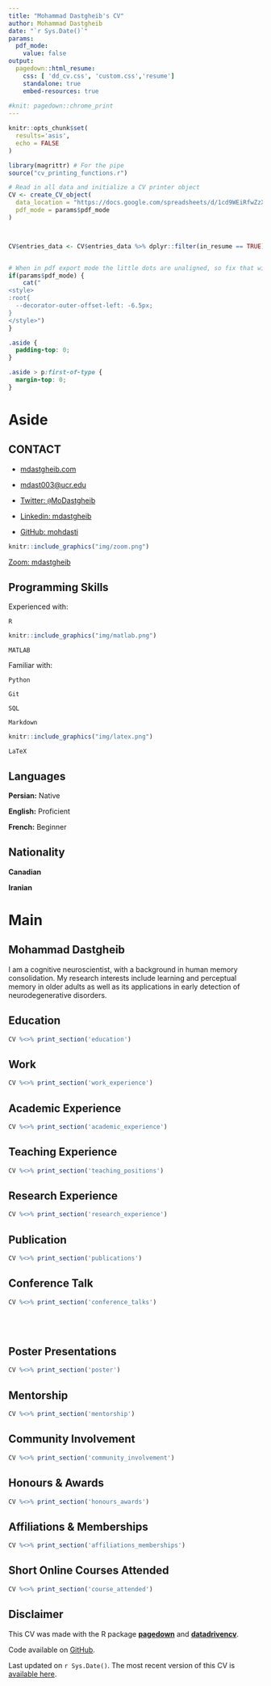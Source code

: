 ```yaml
---
title: "Mohammad Dastgheib's CV"
author: Mohammad Dastgheib
date: "`r Sys.Date()`"
params:
  pdf_mode:
    value: false
output:
  pagedown::html_resume:
    css: [ 'dd_cv.css', 'custom.css','resume']
    standalone: true
    embed-resources: true
    
#knit: pagedown::chrome_print      
---
```


<!-- start academic icons -->

<link rel="stylesheet" href="https://cdn.jsdelivr.net/gh/jpswalsh/academicons@1/css/academicons.min.css"> <!-- end academic icons -->

<!-- start font awesome -->

```{=html}
<script src="https://kit.fontawesome.com/1f72d6921a.js" crossorigin="anonymous"></script>
```
<!-- end font awesome -->

```r
knitr::opts_chunk$set(
  results='asis',
  echo = FALSE
)

library(magrittr) # For the pipe
source("cv_printing_functions.r")

# Read in all data and initialize a CV printer object
CV <- create_CV_object(
  data_location = "https://docs.google.com/spreadsheets/d/1cd9WEiRfwZzXdfqeXzTPMvkqhUl70aVlTJFjQIDtPK4/edit?usp=sharing",  
  pdf_mode = params$pdf_mode
)



CV$entries_data <- CV$entries_data %>% dplyr::filter(in_resume == TRUE)



```

```r
# When in pdf export mode the little dots are unaligned, so fix that with some conditional CSS.
if(params$pdf_mode) {
    cat("
<style>
:root{
  --decorator-outer-offset-left: -6.5px;
}
</style>")
}
```

```css
.aside {
  padding-top: 0;
}

.aside > p:first-of-type {
  margin-top: 0;
}
```

# Aside

````{=html}
<!-- ![Mohammad Dastgheib](avatarmd.png) 

```r
if(params$pdf_mode){
  cat("View this CV online with links at https://mohdasti.github.io/resume/")
} else {
  cat("<i class='fas fa-download'></i> [Download this resume in PDF](https://mohdasti.github.io/resume/index.pdf).")
}
```
-->
````

## CONTACT

-   <i class="fa fa-home"></i> [mdastgheib.com](https://mdastgheib.com)

-   <i class="fa fa-envelope"></i> [mdast003\@ucr.edu](mailto:mdast003@ucr.edu){.email}

-   <i class="fa fa-twitter"></i> [Twitter: `@`MoDastgheib](https://twitter.com/MoDastgheib)

-   <i class="fa fa-linkedin"></i> [Linkedin: mdastgheib](https://www.linkedin.com/in/mdastgheib/)

-   <i class="fa fa-github"></i> [GitHub: mohdasti](https://github.com/mohdasti)

<!-- - <i class="fa fa-skype"></i> [Skype: mohdasti](https://join.skype.com/invite/skIYsgabZb9) -->

```r
knitr::include_graphics("img/zoom.png")
```

[Zoom: mdastgheib](https://ucr.zoom.us/my/mdastgheib)

<!-- - <i class="fas fa-phone-square-alt"></i> +1 647-719-5552 -->

## Programming Skills {#skills}

Experienced with:

<i class="fab fa-r-project"></i> `R`

```r
knitr::include_graphics("img/matlab.png")
```

`MATLAB`

Familiar with:

<i class="fab fa-python"></i> `Python`

<i class="fas fa-code-branch"></i> `Git`

<i class="fas fa-database"></i> `SQL`

<i class="fab fa-markdown"></i> `Markdown`

```r
knitr::include_graphics("img/latex.png")
```

`LaTeX`

## Languages

**Persian:** Native

**English:** Proficient

**French:** Beginner

## Nationality

**Canadian**

**Iranian**

# Main

## Mohammad Dastgheib {#title}

I am a cognitive neuroscientist, with a background in human memory consolidation. My research interests include learning and perceptual memory in older adults as well as its applications in early detection of neurodegenerative disorders.

## Education {data-icon="graduation-cap" data-concise="true"}

```r
CV %<>% print_section('education')
```

## Work {data-icon="briefcase" data-concise="true"}

```r
CV %<>% print_section('work_experience')
```

## Academic Experience {data-icon="laptop"}

```r
CV %<>% print_section('academic_experience')
```

## Teaching Experience {data-icon="chalkboard-teacher"}

```r
CV %<>% print_section('teaching_positions')
```

## Research Experience {data-icon="bar-chart"}

```r
CV %<>% print_section('research_experience')
```

## Publication {data-icon="book"}

````{=html}
<!--
::: aside
```r
CV %<>% print_text_block('publication_aside')
```
:::
-->
````

```r
CV %<>% print_section('publications')
```

## Conference Talk {data-icon="comments"}

```r
CV %<>% print_section('conference_talks')
```

<br> <br>

## Poster Presentations {data-icon="image"}

```r
CV %<>% print_section('poster')
```

## Mentorship {data-icon="chalkboard-teacher"}

```r
CV %<>% print_section('mentorship')
```

## Community Involvement {data-icon="handshake"}

```r
CV %<>% print_section('community_involvement')
```

## Honours & Awards {data-icon="medal"}

````{=html}
<!---::: aside
```r
CV %<>% print_text_block('teaching_experience_aside')
```
:::
--->
````

```r
CV %<>% print_section('honours_awards')
```

## Affiliations & Memberships {data-icon="group"}

````{=html}
<!--- ::: aside
```r
CV %<>% print_text_block('teaching_experience_aside')
```
:::
--->
````

```r
CV %<>% print_section('affiliations_memberships')
```

## Short Online Courses Attended {data-icon="list"}

````{=html}
<!-- 
::: aside
```r
CV %<>% print_text_block('course_attended_aside')
```
:::
--->
````

```r
CV %<>% print_section('course_attended')
```

::: aside
## Disclaimer {#disclaimer}

This CV was made with the R package [**pagedown**](https://github.com/rstudio/pagedown) and [**datadrivencv**](http://nickstrayer.me/datadrivencv/index.html).

Code available on <i class="fa fa-github"></i> [GitHub](https://github.com/mohdasti/CV).

Last updated on `r Sys.Date()`. The most recent version of this CV is [available here](https://github.com/mohdasti/CV/blob/main/docs/index.pdf).
:::
